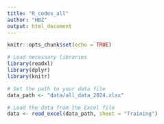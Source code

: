 ```yaml
---
title: "R_codes_all"
author: "HBZ"
output: html_document
---
```


```r
knitr::opts_chunk$set(echo = TRUE)
```

```r
# Load necessary libraries
library(readxl)
library(dplyr)
library(knitr)

# Set the path to your data file
data_path <- "data/all_data_2024.xlsx"

# Load the data from the Excel file
data <- read_excel(data_path, sheet = "Training")
```

